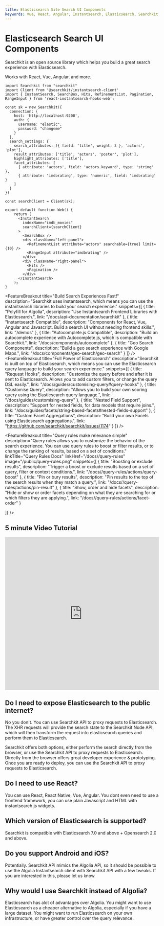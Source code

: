 ```yaml
---
title: Elasticsearch Site Search UI Components
keywords: Vue, React, Angular, Instantsearch, Elasticsearch, Searchkit, Search UI Components, Search UI, Searchkit UI, Searchkit UI Components, Searchkit Components, Searchkit Instantsearch, Searchkit Instantsearch Components, Searchkit Instantsearch UI, Searchkit Instantsearch UI Compo
---
```



<div className="max-w-5xl mx-auto px-8 pb-16">


<div className="pt-4 m-auto text-left mb-6">
  <h1 className="font-extrabold md:text-5xl mt-8 mb-4 text-2xl leading-loose max-w-lg">Elasticsearch Search UI Components</h1>
  <div className="mb-4 max-w-lg">
    <p className="text-xl mb-1 text-gray-400 md:!text-xl">
      <span className=" text-transparent bg-clip-text bg-gradient-to-r from-blue-400 to-blue-200">Searchkit</span> is an open source library which helps you build a great search experience with <span className=" text-transparent bg-clip-text bg-gradient-to-r from-blue-400 to-blue-200">Elasticsearch.</span>
    </p>
  </div>
  <div className="max-w-lg mb-4">
    <p className="text-xl mb-1 text-gray-400 md:!text-xl">
      Works with React, Vue, Angular, and more.
    </p>
  </div>

  <IntroButtons />

</div>

```tsx
import Searchkit from "searchkit"
import Client from '@searchkit/instantsearch-client'
import { InstantSearch, SearchBox, Hits, RefinementList, Pagination, RangeInput } from 'react-instantsearch-hooks-web';

const sk = new Searchkit({
  connection: {
    host: 'http://localhost:9200',
    auth: {
      username: "elastic",
      password: "changeme"
    }
  },
  search_settings: {
    search_attributes: [{ field: 'title', weight: 3 }, 'actors', 'plot'],
    result_attributes: ['title', 'actors', 'poster', 'plot'],
    highlight_attributes: ['title'],
    facet_attributes: [
      { attribute: 'actors', field: 'actors.keyword', type: 'string' },
      { attribute: 'imdbrating', type: 'numeric', field: 'imdbrating' }
    ]
  }
})

const searchClient = Client(sk);

export default function Web() {
    return (
      <InstantSearch
        indexName="imdb_movies"
        searchClient={searchClient}
      >
        <SearchBox />
        <div className="left-panel">
          <RefinementList attribute="actors" searchable={true} limit={10} />
          <RangeInput attribute="imdbrating" />
        </div>
        <div className="right-panel">
          <Hits />
          <Pagination />
        </div>
      </InstantSearch>
    );
}

```

<FeatureBreakout 
  title="Build Search Experiences Fast!" 
  description="Searchkit uses instantsearch, which means you can use the instantsearch libraries to build your search experience." 
  snippets={[
    {
      title: "Polyfill for Algolia",
      description: "Use Instantsearch Frontend Libraries with Elasticsearch.",
      link: "/docs/api-documentation/searchkit"
    },
    {
      title: "Instantsearch Compatible",
      description: "Components for React, Vue, Angular and Javascript. Build a search UI without needing frontend skills.",
      link: "/demos"
    },
    {
      title: "Autocomplete.js Compatible",
      description: "Build an autocomplete experience with Autocomplete.js, which is compatible with Searchkit.",
      link: "/docs/components/autocomplete"
    },
    {
      title: "Geo Search Components",
      description: "Build a geo search experience with Google Maps.",
      link: "/docs/components/geo-search/geo-search"
    }
  ]}
/>
<FeatureBreakout 
  title="Full Power of Elasticsearch" 
  description="Searchkit is built on top of Elasticsearch, which means you can use the Elasticsearch query language to build your search experience." 
  snippets={[
    {
      title: "Request Hooks",
      description: "Customize the query before and after it is sent to Elasticsearch. Allows you to add custom filters, or change the query DSL easily.",
      link: "/docs/guides/customising-query#query-hooks"
    },
    {
      title: "Customise Query",
      description: "Allows you to build your own scoring query using the Elasticsearch query language.",
      link: "/docs/guides/customising-query"
    },
    {
      title: "Nested Field Support",
      description: "Support for nested fields, for data models that require joins.",
      link: "/docs/guides/facets/string-based-facets#nested-fields-support"
    },
    {
      title: "Custom Facet Aggregations",
      description: "Build your own Facets using Elasticsearch aggregations.",
      link: "https://github.com/searchkit/searchkit/issues/1174"
    }
  ]}
/>


<FeatureBreakout title="Query rules make relevance simple" description="Query rules allows you to customize the behavior of the search experience. You can use query rules to boost or filter results, or to change the ranking of results, based on a set of conditions." linkTitle="Query Rules Docs" linkHref="/docs//query-rules" image="/public/query-rules.png"
  snippets={[
    {
      title: "Boosting or exclude results",
      description: "Trigger a boost or exclude results based on a set of query, filter or context conditions.",
      link: "/docs//query-rules/actions/query-boost"
    },
    {
      title: "Pin or bury results",
      description: "Pin results to the top of the search results when they match a query.",
      link: "/docs//query-rules/actions/pin-result"
    },
    {
      title: "Show, order and hide facets",
      description: "Hide or show or order facets depending on what they are searching for or which filters they are applying.",
      link: "/docs//query-rules/actions/facet-order"
    }

  ]} />

  <h2 className="text-3xl font-bold text-gray-100 mb-6 text-center mt-4">5 minute Video Tutorial</h2>
  <iframe width="100%" height="500px" src="https://www.youtube.com/embed/R6iYpEuCdVs?autoplay=1&mute=1" frameBorder="0" allow="accelerometer; autoplay; clipboard-write; encrypted-media; gyroscope; picture-in-picture" allowFullScreen></iframe>

</div>

<div className="max-w-2xl m-auto mb-2">
  <h2 className="text-xl font-bold text-gray-100 mb-3 mt-4">Do I need to expose Elasticsearch to the public internet?</h2>
  <p className="text-gray-300 text-lg   mb-6">No you don't. You can use Searchkit API to proxy requests to Elasticsearch. The XHR requests will provide the search state to the Searchkit Node API, which will then transform the request into elasticsearch queries and perform them to Elasticsearch.</p>
  <p className="text-gray-300 text-lg   mb-6">Searchkit offers both options, either perform the search directly from the browser, or use the Searchkit API to proxy requests to Elasticsearch. Directly from the browser offers great developer experience & prototyping. Once you are ready to deploy, you can use the Searchkit API to proxy requests to Elasticsearch.</p>
</div>

<div className="max-w-2xl m-auto mb-2">
  <h2 className="text-xl font-bold text-gray-100 mb-3 mt-4">Do I need to use React?</h2>
  <p className="text-gray-300 text-lg   mb-6">You can use React, React Native, Vue, Angular. You dont even need to use a frontend framework, you can use plain Javascript and HTML with instantsearch.js widgets.</p>
</div>

<div className="max-w-2xl m-auto mb-2">
  <h2 className="text-xl font-bold text-gray-100 mb-3 mt-4">Which version of Elasticsearch is supported?</h2>
  <p className="text-gray-300 text-lg   mb-6">Searchkit is compatible with Elasticsearch 7.0 and above + Opensearch 2.0 and above.</p>
</div>

<div className="max-w-2xl m-auto mb-2">
  <h2 className="text-xl font-bold text-gray-100 mb-3 mt-4">Do you support Android and iOS?</h2>
  <p className="text-gray-300 text-lg   mb-6">Potentially. Searchkit API mimics the Algolia API, so it should be possible to use the Algolia Instantsearch client with Searchkit API with a few tweaks. If you are interested in this, please let us know.</p>
</div>

<div className="max-w-2xl m-auto pd-6">
  <h2 className="text-xl font-bold text-gray-100 mb-3 mt-4">Why would I use Searchkit instead of Algolia?</h2>
  <p className="text-gray-300 text-lg  mb-6">Elasticsearch has alot of advantages over Algolia. You might want to use Elasticsearch as a cheaper alternative to Algolia, especially if you have a large dataset. You might want to run Elasticsearch on your own infrastructure, or have greater control over the query relevance.</p>
</div>


